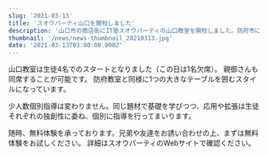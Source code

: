 ```yaml
---
slug: '2021-03-13'
title: 'スオウパーティ山口を開校しました'
description: '山口市の商店街にIT塾スオウパーティの山口教室を開校しました。防府市に続き2校目となります。'
thumbnail: '/news/news-thumbnail_20210313.jpg'
date: '2021-03-13T03:00:00.000Z'
---
```


山口教室は生徒4名でのスタートとなりました（この日は1名欠席）。
親御さんも同席することが可能です。 防府教室と同様に1つの大きなテーブルを囲むスタイルになっています。


少人数個別指導は変わりません。同じ題材で基礎を学びつつ、応用や拡張は生徒それぞれの独創性に委ね、個別に指導を行ってまいります。


随時、無料体験を承っております。兄弟や友達をお誘い合わせの上、まずは無料体験をお試しください。
詳細はスオウパーティのWebサイトで確認ください。
